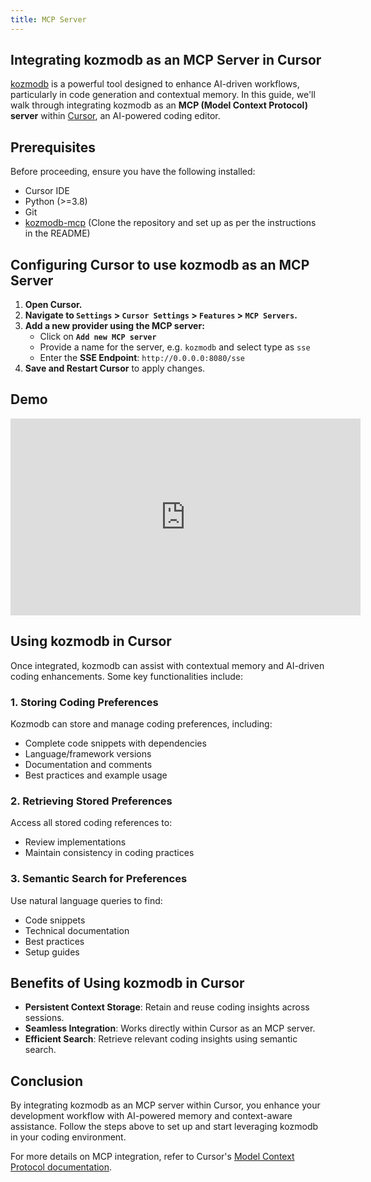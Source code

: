```yaml
---
title: MCP Server
---
```


<Snippet file="paper-release.mdx" />

## Integrating kozmodb as an MCP Server in Cursor
[kozmodb](https://github.com/digitranslab/kozmodb-mcp) is a powerful tool designed to enhance AI-driven workflows, particularly in code generation and contextual memory. In this guide, we'll walk through integrating kozmodb as an **MCP (Model Context Protocol) server** within [Cursor](https://cursor.sh/), an AI-powered coding editor.

## Prerequisites
Before proceeding, ensure you have the following installed:
- Cursor IDE
- Python (>=3.8)
- Git
- [kozmodb-mcp](https://github.com/digitranslab/kozmodb-mcp) (Clone the repository and set up as per the instructions in the README)


## Configuring Cursor to use kozmodb as an MCP Server

1. **Open Cursor.**
2. **Navigate to `Settings` > `Cursor Settings` > `Features` > `MCP Servers`.**
3. **Add a new provider using the MCP server:**
   - Click on **`Add new MCP server`**
   - Provide a name for the server, e.g. `kozmodb` and select type as `sse`
   - Enter the **SSE Endpoint**: `http://0.0.0.0:8080/sse`
4. **Save and Restart Cursor** to apply changes.

## Demo
<iframe width="560" height="315" src="https://www.youtube.com/embed/fWa6KX7cpG8?si=cmJDz2sQevGnItSI" title="YouTube video player" frameborder="0" allow="accelerometer; autoplay; clipboard-write; encrypted-media; gyroscope; picture-in-picture; web-share" referrerpolicy="strict-origin-when-cross-origin" allowfullscreen></iframe>

## Using kozmodb in Cursor
Once integrated, kozmodb can assist with contextual memory and AI-driven coding enhancements. Some key functionalities include:

### 1. Storing Coding Preferences
Kozmodb can store and manage coding preferences, including:
- Complete code snippets with dependencies
- Language/framework versions
- Documentation and comments
- Best practices and example usage

### 2. Retrieving Stored Preferences
Access all stored coding references to:
- Review implementations
- Maintain consistency in coding practices

### 3. Semantic Search for Preferences
Use natural language queries to find:
- Code snippets
- Technical documentation
- Best practices
- Setup guides

## Benefits of Using kozmodb in Cursor
- **Persistent Context Storage**: Retain and reuse coding insights across sessions.
- **Seamless Integration**: Works directly within Cursor as an MCP server.
- **Efficient Search**: Retrieve relevant coding insights using semantic search.

## Conclusion
By integrating kozmodb as an MCP server within Cursor, you enhance your development workflow with AI-powered memory and context-aware assistance. Follow the steps above to set up and start leveraging kozmodb in your coding environment.

For more details on MCP integration, refer to Cursor's [Model Context Protocol documentation](https://docs.cursor.com/context/model-context-protocol).

